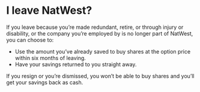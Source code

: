 # I leave NatWest?

If you leave because you’re made redundant, retire, or through injury or disability, or the company you’re employed by is no longer part of NatWest, you can choose to:

* Use the amount you’ve already saved to buy shares at the option price within six months of leaving.
* Have your savings returned to you straight away.

If you resign or you’re dismissed, you won’t be able to buy shares and you’ll get your savings back as cash. 